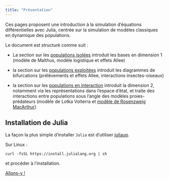 ```yaml
---
title: "Présentation"
---
```



Ces pages proposent une introduction à la simulation d'équations différentielles avec Julia, centrée sur la simulation de modèles classiques en dynamique des populations.

Le document est structuré comme suit :

- La section sur les [populations isolées](pop_isolees.qmd) introduit les bases en dimension 1 (modèle de Malthus, modèle logistique et effets Allee)

- la section sur les [populations exploitées](pop_exploitees.qmd) introduit les diagrammes de bifurcations (prélèvements et effets Allee, interactions insectes-oiseaux)

- la section sur les [populations en interaction](pop_interactions.qmd) introduit la dimension 2, notamment via les représentations dans l'espace d'état, et traite des interactions entre populations sous l'angle des modèles proies-prédateurs (modèle de Lotka Volterra et [modèle de Rosenzweig MacArthur](pop_interactions2.qmd))

## Installation de Julia

La façon la plus simple d'installer `Julia` est d'utiliser [juliaup](https://github.com/JuliaLang/juliaup).

Sur Linux :
```
curl -fsSL https://install.julialang.org | sh
```
et procéder à l'installation.



[Allons-y !](pop_isolees.qmd)